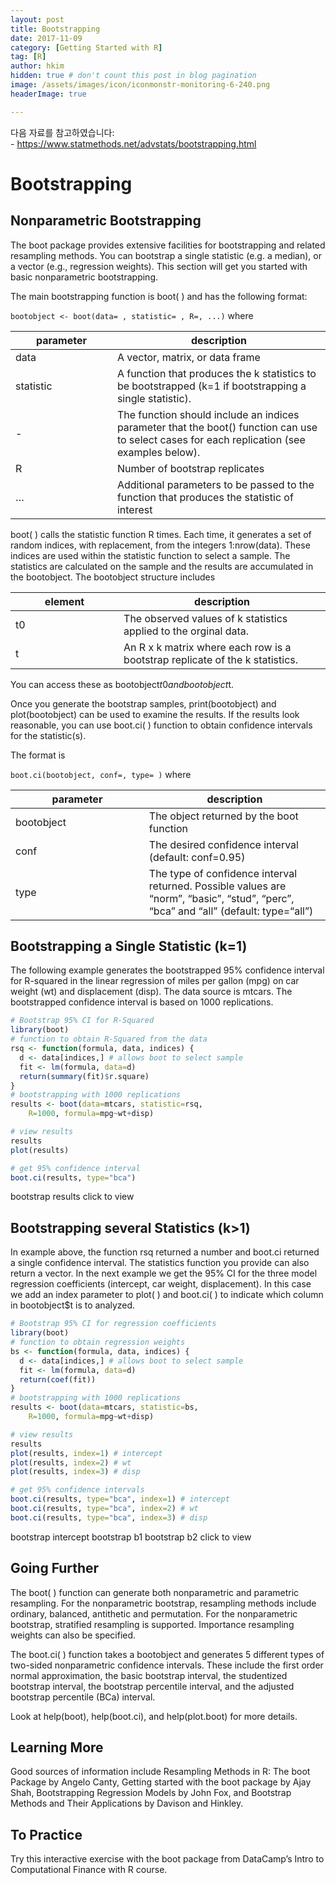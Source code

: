 ```yaml
---
layout: post  
title: Bootstrapping
date: 2017-11-09  
category: [Getting Started with R]  
tag: [R]  
author: hkim  
hidden: true # don't count this post in blog pagination  
image: /assets/images/icon/iconmonstr-monitoring-6-240.png
headerImage: true

---
```


다음 자료를 참고하였습니다:  
- [https://www.statmethods.net/advstats/bootstrapping.html](https://www.statmethods.net/advstats/bootstrapping.html)

# Bootstrapping

## Nonparametric Bootstrapping

The boot package provides extensive facilities for bootstrapping and related resampling methods. You can bootstrap a single statistic (e.g. a median), or a vector (e.g., regression weights). This section will get you started with basic nonparametric bootstrapping.

The main bootstrapping function is boot( ) and has the following format:

`bootobject <- boot(data= , statistic= , R=, ...)` where

parameter | description
----------|---------------------
data      | A vector, matrix, or data frame
statistic | A function that produces the k statistics to be bootstrapped (k=1 if bootstrapping a single statistic).
-         | The function should include an indices parameter that the boot() function can use to select cases for each replication (see examples below).
R         | Number of bootstrap replicates
...       | Additional parameters to be passed to the function that produces the statistic of interest

boot( ) calls the statistic function R times. Each time, it generates a set of random indices, with replacement, from the integers 1:nrow(data). These indices are used within the statistic function to select a sample. The statistics are calculated on the sample and the results are accumulated in the bootobject. The bootobject structure includes

element | description
--------|---------------
t0      | The observed values of k statistics applied to the orginal data.
t       | An R x k matrix where each row is a bootstrap replicate of the k statistics.

You can access these as bootobject$t0 and bootobject$t.

Once you generate the bootstrap samples, print(bootobject) and plot(bootobject) can be used to examine the results. If the results look reasonable, you can use boot.ci( ) function to obtain confidence intervals for the statistic(s).

The format is

`boot.ci(bootobject, conf=, type= )` where

parameter  | description
-----------|---------------
bootobject | The object returned by the boot function
conf       | The desired confidence interval (default: conf=0.95)
type       | The type of confidence interval returned. Possible values are "norm", "basic", "stud", "perc", "bca" and "all" (default: type="all")


## Bootstrapping a Single Statistic (k=1)

The following example generates the bootstrapped 95% confidence interval for R-squared in the linear regression of miles per gallon (mpg) on car weight (wt) and displacement (disp). The data source is mtcars. The bootstrapped confidence interval is based on 1000 replications.

```r
# Bootstrap 95% CI for R-Squared
library(boot)
# function to obtain R-Squared from the data
rsq <- function(formula, data, indices) {
  d <- data[indices,] # allows boot to select sample
  fit <- lm(formula, data=d)
  return(summary(fit)$r.square)
}
# bootstrapping with 1000 replications
results <- boot(data=mtcars, statistic=rsq,
  	R=1000, formula=mpg~wt+disp)

# view results
results
plot(results)

# get 95% confidence interval
boot.ci(results, type="bca")
```

bootstrap results click to view


## Bootstrapping several Statistics (k>1)

In example above, the function rsq returned a number and boot.ci returned a single confidence interval. The statistics function you provide can also return a vector. In the next example we get the 95% CI for the three model regression coefficients (intercept, car weight, displacement). In this case we add an index parameter to plot( ) and boot.ci( ) to indicate which column in bootobject$t is to analyzed.

```r
# Bootstrap 95% CI for regression coefficients
library(boot)
# function to obtain regression weights
bs <- function(formula, data, indices) {
  d <- data[indices,] # allows boot to select sample
  fit <- lm(formula, data=d)
  return(coef(fit))
}
# bootstrapping with 1000 replications
results <- boot(data=mtcars, statistic=bs,
  	R=1000, formula=mpg~wt+disp)

# view results
results
plot(results, index=1) # intercept
plot(results, index=2) # wt
plot(results, index=3) # disp

# get 95% confidence intervals
boot.ci(results, type="bca", index=1) # intercept
boot.ci(results, type="bca", index=2) # wt
boot.ci(results, type="bca", index=3) # disp
```

bootstrap intercept bootstrap b1 bootstrap b2 click to view


## Going Further

The boot( ) function can generate both nonparametric and parametric resampling. For the nonparametric bootstrap, resampling methods include ordinary, balanced, antithetic and permutation. For the nonparametric bootstrap, stratified resampling is supported. Importance resampling weights can also be specified.

The boot.ci( ) function takes a bootobject and generates 5 different types of two-sided nonparametric confidence intervals. These include the first order normal approximation, the basic bootstrap interval, the studentized bootstrap interval, the bootstrap percentile interval, and the adjusted bootstrap percentile (BCa) interval.

Look at help(boot), help(boot.ci), and help(plot.boot) for more details.


## Learning More

Good sources of information include Resampling Methods in R: The boot Package by Angelo Canty, Getting started with the boot package by Ajay Shah, Bootstrapping Regression Models by John Fox, and Bootstrap Methods and Their Applications by Davison and Hinkley.


## To Practice

Try this interactive exercise with the boot package from DataCamp's Intro to Computational Finance with R course.
